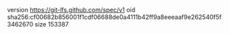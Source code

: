 version https://git-lfs.github.com/spec/v1
oid sha256:cf00682b856001f1cdf06688de0a4111b42ff9a8eeeaaf9e262540f5f3462670
size 153387
